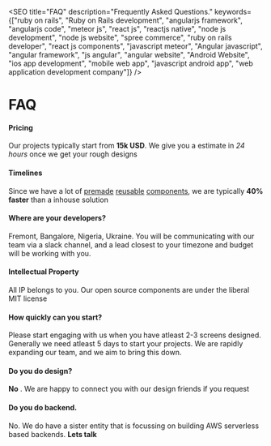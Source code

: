 
<SEO
  title="FAQ"
  description="Frequently Asked Questions."
  keywords={["ruby on rails", "Ruby on Rails development", "angularjs framework", "angularjs code", "meteor js", "react js", "reactjs native", "node js development", "node js website", "spree commerce", "ruby on rails developer", "react js components", "javascript meteor", "Angular javascript", "angular framework", "js angular", "angular website", "Android Website", "ios app development", "mobile web app", "javascript android app", "web application development company"]}
/>

# FAQ

#### Pricing
Our projects typically start from **15k USD**. We give you a estimate in _24 hours_ once we get your rough designs

#### Timelines
Since we have a lot of 
[premade](https://github.com/Codebrahma/React-Native-Restaurant-App)
[reusable](https://github.com/Codebrahma/react-lite-ui/) 
[components](https://github.com/Codebrahma/cb-react-forms),
we are typically **40% faster** than a inhouse solution

#### Where are your developers?
Fremont, Bangalore, Nigeria, Ukraine. You will be communicating with our team via a slack channel, and a lead closest 
to your timezone and budget will be working with you.

#### Intellectual Property
All IP belongs to you. Our open source components are under the liberal MIT license

#### How quickly can you start?
Please start engaging with us when you have atleast 2-3 screens designed. Generally we need atleast 5 days to start your projects.
We are rapidly expanding our team, and we aim to bring this down.

#### Do you do design?
**No** . We are happy to connect you with our design friends if you request

#### Do you do backend.
No. We do have a sister entity that is focussing on building AWS serverless based backends.
**Lets talk**
